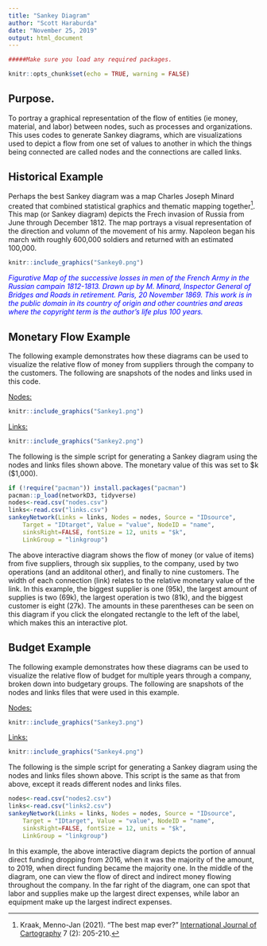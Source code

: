 ---
title: "Sankey Diagram"
author: "Scott Haraburda"
date: "November 25, 2019"
output: html_document
---

```{r setup, include=FALSE}

#####Make sure you load any required packages.

knitr::opts_chunk$set(echo = TRUE, warning = FALSE)
```


## Purpose.

To portray a graphical representation of the flow of entities (ie money, material, and labor) between nodes, such as processes and organizations.  This uses codes to generate Sankey diagrams, which are visualizations used to depict a flow from one set of values to another in which the things being connected are called nodes and the connections are called links.

## Historical Example
Perhaps the best Sankey diagram was a map Charles Joseph Minard created that combined statistical graphics and thematic mapping together^[Kraak, Menno-Jan (2021). "The best map ever?" <u>International Journal of Cartography</u> 7 (2): 205-210.]. This map (or Sankey diagram) depicts the Frech invasion of Russia from June through December 1812.  The map portrays a visual representation of the direction and volumn of the movement of his army.  Napoleon began his march with roughly 600,000 soldiers and returned with an estimated 100,000.

<div align="center">
```{r image0,fig.align="left", echo=FALSE}
knitr::include_graphics("Sankey0.png")
```
</div>
<font color="blue"><i>Figurative Map of the successive losses in men of the French Army in the Russian campain 1812-1813. Drawn up by M. Minard, Inspector General of Bridges and Roads in retirement.  Paris, 20 November 1869. This work is in the public domain in its country of origin and other countries and areas where the copyright term is the author's life plus 100 years.</i></font>

## Monetary Flow Example
The following example demonstrates how these diagrams can be used to visualize the relative flow of money from suppliers through the company to the customers. The following are snapshots of the nodes and links used in this code.

<u>Nodes:</u>

<div align="center">
```{r image1,fig.align="center", echo=FALSE}
knitr::include_graphics("Sankey1.png")
```
</div>

<u>Links:</u>

<div align="center">
```{r image2,fig.align="center", echo=FALSE}
knitr::include_graphics("Sankey2.png")
```
</div>

The following is the simple script for generating a Sankey diagram using the nodes and links files shown above. The monetary value of this was set to $k ($1,000).

```{r Vis1,fig.align="center", echo=TRUE, warning = FALSE, message=FALSE}
if (!require("pacman")) install.packages("pacman")
pacman::p_load(networkD3, tidyverse)
nodes<-read.csv("nodes.csv")
links<-read.csv("links.csv")
sankeyNetwork(Links = links, Nodes = nodes, Source = "IDsource",
    Target = "IDtarget", Value = "value", NodeID = "name",
    sinksRight=FALSE, fontSize = 12, units = "$k",
    LinkGroup = "linkgroup")

```

The above interactive diagram shows the flow of money (or value of items) from five suppliers, through six supplies, to the company, used by two operations (and an additonal other), and finally to nine customers.  The width of each connection (link) relates to the relative monetary value of the link.  In this example, the biggest supplier is one (95k), the largest amount of supplies is two (69k), the largest operation is two (81k), and the biggest customer is eight (27k). The amounts in these parentheses can be seen on this diagram if you click the elongated rectangle to the left of the label, which makes this an interactive plot.

## Budget Example
The following example demonstrates how these diagrams can be used to visualize the relative flow of budget for multiple years through a company, broken down into budgetary groups. The following are snapshots of the nodes and links files that were used in this example.

<u>Nodes:</u>

<div align="center">
```{r image3,fig.align="center", echo=FALSE}
knitr::include_graphics("Sankey3.png")
```
</div>

<u>Links:</u>

<div align="center">
```{r image4,fig.align="center", echo=FALSE}
knitr::include_graphics("Sankey4.png")
```
</div>

The following is the simple script for generating a Sankey diagram using the nodes and links files shown above. This script is the same as that from above, except it reads different nodes and links files.

```{r Vis2,fig.align="center", echo=TRUE, warning = FALSE, message=FALSE}
nodes<-read.csv("nodes2.csv")
links<-read.csv("links2.csv")
sankeyNetwork(Links = links, Nodes = nodes, Source = "IDsource",
    Target = "IDtarget", Value = "value", NodeID = "name",
    sinksRight=FALSE, fontSize = 12, units = "$k",
    LinkGroup = "linkgroup")

```

In this example, the above interactive diagram depicts the portion of annual direct funding dropping from 2016, when it was the majority of the amount, to 2019, when direct funding became the majority one. In the middle of the diagram, one can view the flow of direct and indirect money flowing throughout the company. In the far right of the diagram, one can spot that labor and supplies make up the largest direct expenses, while labor an equipment make up the largest indirect expenses.


